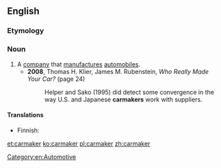 ==English==

===Etymology===
{{compound|car|maker}}

===Noun===
{{en-noun}}

# A [[company]] that [[manufacture]]s [[automobiles]].
#* '''2008''', Thomas H. Klier, James M. Rubenstein, ''Who Really Made Your Car?'' (page 24)
#*: Helper and Sako (1995) did detect some convergence in the way U.S. and Japanese '''carmakers''' work with suppliers.

====Translations====
{{trans-top|company}}
* Finnish: {{t+|fi|autonvalmistaja}}
{{trans-mid}}
{{trans-bottom}}

[[Category:en:Automotive]]

[[et:carmaker]]
[[ko:carmaker]]
[[pl:carmaker]]
[[zh:carmaker]]